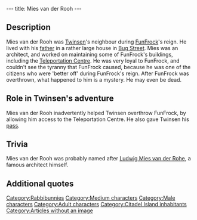---
title: Mies van der Rooh
---

{{Character|
Name=Mies van der Rooh|
Image=DIVERS.gif|
Race=[[Rabbibunny]]|
Gender=Male|
Size=Medium|
Age=Adult}}

{{Quote|
Quote=I was put in charge of verifying this building because it was built over ruins that are marked with a strange symbol. It seems that a mad man is attacking different sites also marked with the same symbol. All this extra work has really ruined my weekend! We're really worried about the Teleportation Centre: it's weak point is situated on the left, right after the first guard post.|
Character=Mies van der Rooh}}

==Description==
Mies van der Rooh was [[Twinsen]]'s neighbour during [[FunFrock]]'s reign. He lived with his [[Mies van der Rooh's father|father]] in a rather large house in [[Bug Street]]. Mies was an architect, and worked on maintaining some of FunFrock's buildings, including the [[Teleportation Centre]]. He was very loyal to FunFrock, and couldn't see the tyranny that FunFrock caused, because he was one of the citizens who were 'better off' during FunFrock's reign. After FunFrock was overthrown, what happened to him is a mystery. He may even be dead.

==Role in Twinsen's adventure==
Mies van der Rooh inadvertently helped Twinsen overthrow FunFrock, by allowing him access to the Teleportation Centre. He also gave Twinsen his [[Mies van der Rooh's pass|pass]].

==Trivia==
Mies van der Rooh was probably named after [http://en.wikipedia.org/wiki/Mies_van_der_rohe Ludwig Mies van der Rohe], a famous architect himself.

==Additional quotes==
{{Quote|
Quote=You will need my card to get into the centre. It is on the drawing table. If you do succeed in catching this vandal with his weird Horn, I would appreciate it if you would kick his rear end for me.|
Character=Mies van der Rooh}}
{{Quote|
Quote=My dear and respected Dr FunFrock. I took the plans of the Teleportation Center home with me, to work on them over the weekend. I will bring them back on monday. Signed: Mies van der Rooh, Architect, Bug Street, Citadel Island.|
Character=The note in FunFrock's safe}}
{{Quote|
Quote=I am updating the works of my defunct son. Certain plans here date back from the time when he rebuilt the island's network of sewers.|
Character=Mies van der Rooh's father}}

[[Category:Rabbibunnies]]
[[Category:Medium characters]]
[[Category:Male characters]]
[[Category:Adult characters]]
[[Category:Citadel Island inhabitants]]
[[Category:Articles without an image]]
